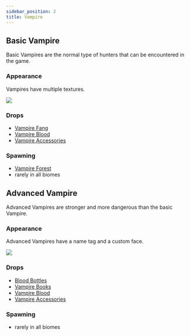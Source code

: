 ```yaml
---
sidebar_position: 2
title: Vampire
---
```


## Basic Vampire

Basic Vampires are the normal type of hunters that can be encountered in the game.

### Appearance

Vampires have multiple textures.

![](../../assets/entities/vampire.png)

### Drops
- [Vampire Fang](../items.mdx#vampire-fang)
- [Vampire Blood](../items.mdx#vampire-blood)
- [Vampire Accessories](../items.mdx#accessories)
### Spawning
- [Vampire Forest](../biomes#vampire-forest)
- rarely in all biomes

## Advanced Vampire

Advanced Vampires are stronger and more dangerous than the basic Vampire.

### Appearance

Advanced Vampires have a name tag and a custom face.

![](../../assets/entities/advanced_vampire.png)

### Drops
- [Blood Bottles](../items.mdx#blood-bottle)
- [Vampire Books](../items.mdx#vampire-book)
- [Vampire Blood](../items.mdx#vampire-blood)
- [Vampire Accessories](../items.mdx#accessories)

### Spawning
- rarely in all biomes
